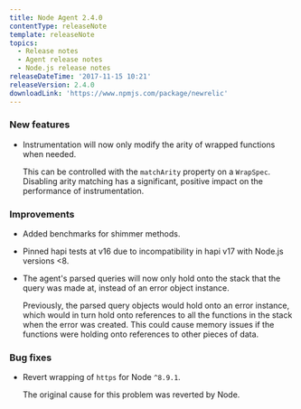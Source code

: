 ```yaml
---
title: Node Agent 2.4.0
contentType: releaseNote
template: releaseNote
topics:
  - Release notes
  - Agent release notes
  - Node.js release notes
releaseDateTime: '2017-11-15 10:21'
releaseVersion: 2.4.0
downloadLink: 'https://www.npmjs.com/package/newrelic'
---
```


### New features

* Instrumentation will now only modify the arity of wrapped functions when needed.

  This can be controlled with the `matchArity` property on a `WrapSpec`. Disabling arity matching has a significant, positive impact on the performance of instrumentation.

### Improvements

* Added benchmarks for shimmer methods.
* Pinned hapi tests at v16 due to incompatibility in hapi v17 with Node.js versions &lt;8.
* The agent's parsed queries will now only hold onto the stack that the query was made at, instead of an error object instance.

  Previously, the parsed query objects would hold onto an error instance, which would in turn hold onto references to all the functions in the stack when the error was created. This could cause memory issues if the functions were holding onto references to other pieces of data.

### Bug fixes

* Revert wrapping of `https` for Node `^8.9.1`.

  The original cause for this problem was reverted by Node.
